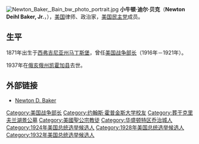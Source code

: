 [[File:Newton_Baker,_Bain_bw_photo_portrait.jpg|thumb]]
'''小牛顿·迪尔·贝克'''（'''Newton Deihl Baker, Jr.'''，{{bd|1871年|12月3日|1937年|12月25日}}），[[美国|美国]]律师、政治家，[[美国民主党|美国民主党]]成员。

==生平==
1871年出生于[[西弗吉尼亚州|西弗吉尼亚州]][[马丁斯堡_(西弗吉尼亚州)|马丁斯堡]]，曾任[[美国战争部长|美国战争部长]]（1916年－1921年）。

1937年在[[俄亥俄州|俄亥俄州]][[凯霍加县_(俄亥俄州)|凯霍加县]]去世。

== 外部链接 ==
*[http://www.nndb.com/people/535/000113196/ Newton D. Baker] {{Wayback|url=http://www.nndb.com/people/535/000113196/ |date=20200924154729 }}

{{start box}}
{{succession box|{{tsl|en|Lindley Miller Garrison|林德利·加里森}}|{{tsl|en|John W. Weeks||约翰·威克斯}}|[[美国战争部长|美国战争部长]]|1916年-1921年}}
{{end box}}
{{Authority control}}
{{US-bio-stub}}
{{Woodrow Wilson cabinet}}

{{DEFAULTSORT:Baker, Newton D.}}
[[Category:美国战争部长|Category:美国战争部长]]
[[Category:约翰斯·霍普金斯大学校友|Category:约翰斯·霍普金斯大学校友]]
[[Category:葬于克里夫兰湖景公墓|Category:葬于克里夫兰湖景公墓]]
[[Category:美國聖公宗教徒|Category:美國聖公宗教徒]]
[[Category:华盛顿特区乔治城人|Category:华盛顿特区乔治城人]]
[[Category:1924年美国总统选举候选人|Category:1924年美国总统选举候选人]]
[[Category:1928年美国总统选举候选人|Category:1928年美国总统选举候选人]]
[[Category:1932年美国总统选举候选人|Category:1932年美国总统选举候选人]]